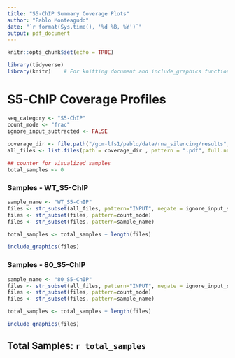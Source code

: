 ```yaml
---
title: "S5-ChIP Summary Coverage Plots"
author: "Pablo Monteagudo"
date: "`r format(Sys.time(), '%d %B, %Y')`"
output: pdf_document
---
```


```r
knitr::opts_chunk$set(echo = TRUE)

library(tidyverse)
library(knitr)    # For knitting document and include_graphics function
```

\newpage

# S5-ChIP Coverage Profiles

```r
seq_category <- "S5-ChIP"
count_mode <- "frac"
ignore_input_subtracted <- FALSE
  
coverage_dir <- file.path("/gcm-lfs1/pablo/data/rna_silencing/results", seq_category, "coverage")
all_files <- list.files(path = coverage_dir , pattern = ".pdf", full.names = TRUE, recursive = TRUE)

## counter for visualized samples
total_samples <- 0
```


### Samples - WT_S5-ChIP

```r

sample_name <- "WT_S5-ChIP"
files <- str_subset(all_files, pattern="INPUT", negate = ignore_input_subtracted)
files <- str_subset(files, pattern=count_mode)
files <- str_subset(files, pattern=sample_name)

total_samples <- total_samples + length(files)

include_graphics(files)
```

### Samples - 80_S5-ChIP

```r

sample_name <- "80_S5-ChIP"
files <- str_subset(all_files, pattern="INPUT", negate = ignore_input_subtracted)
files <- str_subset(files, pattern=count_mode)
files <- str_subset(files, pattern=sample_name)

total_samples <- total_samples + length(files)

include_graphics(files)
```

## Total Samples: `r total_samples`